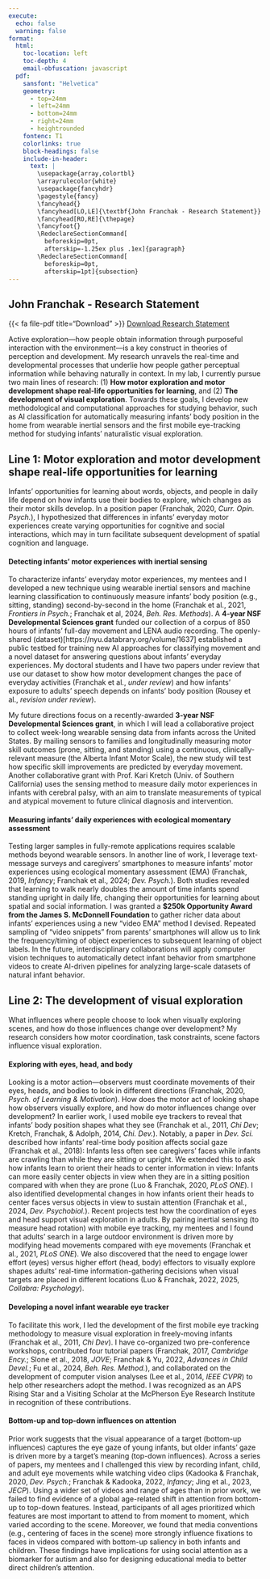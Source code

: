 ```yaml
--- 
execute:
  echo: false
  warning: false
format:
  html:
    toc-location: left
    toc-depth: 4
    email-obfuscation: javascript
  pdf: 
    sansfont: "Helvetica"
    geometry:
      - top=24mm
      - left=24mm
      - bottom=24mm
      - right=24mm
      - heightrounded
    fontenc: T1
    colorlinks: true
    block-headings: false
    include-in-header: 
      text: |
        \usepackage{array,colortbl}
        \arrayrulecolor{white}
        \usepackage{fancyhdr}
        \pagestyle{fancy}
        \fancyhead{}
        \fancyhead[LO,LE]{\textbf{John Franchak - Research Statement}}
        \fancyhead[RO,RE]{\thepage}
        \fancyfoot{}
        \RedeclareSectionCommand[
          beforeskip=0pt,
          afterskip=-1.25ex plus .1ex]{paragraph}
        \RedeclareSectionCommand[
          beforeskip=0pt,
          afterskip=1pt]{subsection}
---
```


::: {.content-visible when-format="html"}
# John Franchak - Research Statement 
{{< fa file-pdf title="Download" >}} [Download Research Statement](https://padlab.ucr.edu/Franchak_Research.pdf)
:::

\thispagestyle{fancy}

Active exploration---how people obtain information through purposeful interaction with the environment---is a key construct in theories of perception and development. My research unravels the real-time and developmental processes that underlie how people gather perceptual information while behaving naturally in context. In my lab, I currently pursue two main lines of research: (1) **How motor exploration and motor development shape real-life opportunities for learning**, and (2) **The development of visual exploration**. Towards these goals, I develop new methodological and computational approaches for studying behavior, such as AI classification for automatically measuring infants' body position in the home from wearable inertial sensors and the first mobile eye-tracking method for studying infants’ naturalistic visual exploration.
<!-- I support open science by developing and sharing research software and by contributing datasets to Databrary and OSF repositories. -->

## Line 1: Motor exploration and motor development shape real-life opportunities for learning

Infants' opportunities for learning about words, objects, and people in daily life depend on how infants use their bodies to explore, which changes as their motor skills develop. In a position paper (Franchak, 2020, *Curr. Opin. Psych.*), I hypothesized that differences in infants' everyday motor experiences create varying opportunities for cognitive and social interactions, which may in turn facilitate subsequent development of spatial cognition and language. 

#### Detecting infants' motor experiences with inertial sensing

To characterize infants' everyday motor experiences, my mentees and I developed a new technique using wearable inertial sensors and machine learning classification to continuously measure infants' body position (e.g., sitting, standing) second-by-second in the home (Franchak et al., 2021, *Frontiers in Psych.*; Franchak et al, 2024, *Beh. Res. Methods*). A **4-year NSF Developmental Sciences grant** funded our collection of a corpus of 850 hours of infants' full-day movement and LENA audio recording. The openly-shared (dataset)[https://nyu.databrary.org/volume/1637] established a public testbed for training new AI approaches for classifying movement and a novel dataset for answering questions about infants' everyday experiences. My doctoral students and I have two papers under review that use our dataset to show how motor development changes the pace of everyday activities (Franchak et al., *under review*) and how infants' exposure to adults' speech depends on infants' body position (Rousey et al., *revision under review*).

My future directions focus on a recently-awarded **3-year NSF Developmental Sciences grant**, in which I will lead a collaborative project to collect week-long wearable sensing data from infants across the United States. By mailing sensors to families and longitudinally measuring motor skill outcomes (prone, sitting, and standing) using a continuous, clinically-relevant measure (the Alberta Infant Motor Scale), the new study will test how specific skill improvements are predicted by everyday movement. Another collaborative grant with Prof. Kari Kretch (Univ. of Southern California) uses the sensing method to measure daily motor experiences in infants with cerebral palsy, with an aim to translate measurements of typical and atypical movement to future clinical diagnosis and intervention. 
<!-- new movement opportunities model; Workshops  -->

#### Measuring infants' daily experiences with ecological momentary assessment

Testing larger samples in fully-remote applications requires scalable methods beyond wearable sensors. In another line of work, I leverage text-message surveys and caregivers' smartphones to measure infants' motor experiences using ecological momentary assessment (EMA) (Franchak, 2019, *Infancy*; Franchak et al., 2024; *Dev. Psych.*). Both studies revealed that learning to walk nearly doubles the amount of time infants spend standing upright in daily life, changing their opportunities for learning about spatial and social information. I was granted a **$250k Opportunity Award from the James S. McDonnell Foundation** to gather richer data about infants' experiences using a new "video EMA" method I devised. Repeated sampling of "video snippets" from parents' smartphones will allow us to link the frequency/timing of object experiences to subsequent learning of object labels. In the future, interdisciplinary collaborations will apply computer vision techniques to automatically detect infant behavior from smartphone videos to create AI-driven pipelines for analyzing large-scale datasets of natural infant behavior.

## Line 2: The development of visual exploration

What influences where people choose to look when visually exploring scenes, and how do those influences change over development? My research considers how motor coordination, task constraints, scene factors influence visual exploration.

#### Exploring with eyes, head, and body 

Looking is a motor action---observers must coordinate movements of their eyes, heads, and bodies to look in different directions (Franchak, 2020, *Psych. of Learning & Motivation*). How does the motor act of looking shape how observers visually explore, and how do motor influences change over development? In earlier work, I used mobile eye trackers to reveal that infants' body position shapes what they see (Franchak et al., 2011, *Chi Dev*; Kretch, Franchak, & Adolph, 2014, *Chi. Dev.*). Notably, a paper in *Dev. Sci.* described how infants' real-time body position affects social gaze (Franchak et al., 2018): Infants less often see caregivers’ faces while infants are crawling than while they are sitting or upright. We extended this to ask how infants learn to orient their heads to center information in view: Infants can more easily center objects in view when they are in a sitting position compared with when they are prone (Luo & Franchak, 2020, *PLoS ONE*). I also identified developmental changes in how infants orient their heads to center faces versus objects in view to sustain attention (Franchak et al., 2024, *Dev. Psychobiol.*). Recent projects test how the coordination of eyes and head support visual exploration in adults. By pairing inertial sensing (to measure head rotation) with mobile eye tracking, my mentees and I found that adults' search in a large outdoor environment is driven more by modifying head movements compared with eye movements (Franchak et al., 2021, *PLoS ONE*). We also discovered that the need to engage lower effort (eyes) versus higher effort (head, body) effectors to visually explore shapes adults' real-time information-gathering decisions when visual targets are placed in different locations (Luo & Franchak, 2022, 2025, *Collabra: Psychology*).

#### Developing a novel infant wearable eye tracker 

To facilitate this work, I led the development of the first mobile eye tracking methodology to measure visual exploration in freely-moving infants (Franchak et al., 2011, *Chi Dev*). I have co-organized two pre-conference workshops, contributed four tutorial papers (Franchak, 2017, *Cambridge Ency.*; Slone et al., 2018, *JOVE*; Franchak & Yu, 2022, *Advances in Child Devel.*; Fu et al., 2024, *Beh. Res. Method.*), and collaborated on the development of computer vision analyses (Lee et al., 2014, *IEEE CVPR*) to help other researchers adopt the method. I was recognized as an APS Rising Star and a Visiting Scholar at the McPherson Eye Research Institute in recognition of these contributions.
<!-- I actively maintain open source [software tools](https://padlab.ucr.edu/Tools.html) that aid mobile eye tracking analyses.  -->

<!-- ![Left: Infant wearing mobile eye tracker; cameras capture the eye and field of view. Right: Differences in visual experiences of objects for infants in sitting versus prone postures.](images/et-fov.pdf) -->

#### Bottom-up and top-down influences on attention 

Prior work suggests that the visual appearance of a target (bottom-up influences) captures the eye gaze of young infants, but older infants' gaze is driven more by a target's meaning (top-down influences). Across a series of papers, my mentees and I challenged this view by recording infant, child, and adult eye movements while watching video clips (Kadooka & Franchak, 2020, *Dev. Psych.*; Franchak & Kadooka, 2022, *Infancy*; Jing et al., 2023, *JECP*). Using a wider set of videos and range of ages than in prior work, we failed to find evidence of a global age-related shift in attention from bottom-up to top-down features. Instead, participants of all ages prioritized which features are most important to attend to from moment to moment, which varied according to the scene. Moreover, we found that media conventions (e.g., centering of faces in the scene) more strongly influence fixations to faces in videos compared with bottom-up saliency in both infants and children. These findings have implications for using social attention as a biomarker for autism and also for designing educational media to better direct children's attention.





<!-- ## Line 3: Exploratory behavior calibrates perception of action possibilities -->

<!-- Possibilities for action depend on the fit between the body and the environment. For example, whether it is possible to walk under a tree branch without hitting the head depends on body height relative to the height of the branch. Perceiving possibilities for action is a challenge because bodies change in size, requiring *recalibration* of perception.  -->

<!-- #### Real-time learning from exploratory practice  -->

<!-- My studies reveal that successful recalibration to changes in body size depends on whether people explore in ways that generate information about how action possibilities have changed. My mentees and I published 5 papers while at UCR to disentangle *why* practice performing an action leads to recalibration for some actions but not for others (Franchak, 2017, *APP*; Labinger et al., 2018, *PLoS ONE*; Franchak & Somoano, 2018, *EBR*; Franchak, 2020, *QJEP*; Gagnon et al., 2021, *IEEE VR*). Does practice simply provide a way to generate movement experience, or is outcome feedback (successfully performing vs. failing) important for recalibration? In a "squeezing through doorways task", I found that participants who only received movement experience without outcome feedback (walking around the lab and pressing the backpack against a wall) failed to recalibrate, suggesting that practice recalibrates perception because it provides outcome feedback. In later papers we showed that the role of outcome feedback is task-dependent: Outcome feedback does not calibrate perception in a fitting (compared to squeezing) version of the task, and the role of feedback differs for judgments of vertical versus horizontal reaching. -->

<!-- #### Development of exploration for perceptual-motor recalibration -->

<!-- Perception of possibilities for action improves through infancy and childhood (Franchak & Adolph, 2012, *Dev Psych*; Ishak et al., 2014, *JECP*). More recently, I showed that the ability to **recalibrate** improves from 4 to 11 years (Franchak, 2019, *JECP*). Although 11-year-olds show an adult-like ability to perceive their unaltered abilities, they lag behind adults in a recalibration task. My work implies that changes in body size may increase the likelihood of motor errors; children’s deficit in recalibration may contribute to higher rates of accidental injury in childhood.  -->
